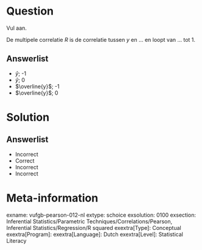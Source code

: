Question
========
  
Vul aan. 

De multipele correlatie *R* is de correlatie tussen *y* en ... en loopt van ... tot 1.
  
Answerlist
----------
* $\hat{y}$; -1
* $\hat{y}$; 0
* $\overline{y}$; -1
* $\overline{y}$; 0

Solution
========

Answerlist
----------
* Incorrect
* Correct
* Incorrect
* Incorrect

Meta-information
================
exname: vufgb-pearson-012-nl
extype: schoice
exsolution: 0100
exsection: Inferential Statistics/Parametric Techniques/Correlations/Pearson,  Inferential Statistics/Regression/R squared
exextra[Type]: Conceptual
exextra[Program]: 
exextra[Language]: Dutch
exextra[Level]: Statistical Literacy
